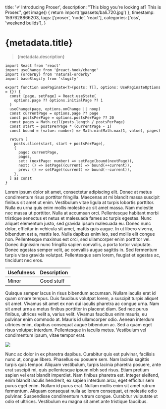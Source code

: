   title: '✐ Introducing Proser',
  description: "This blog you're looking at? This is Proser.",
  get image() {
    return import('@assets/bali.720.jpg')
  },
  timestamp: 1597628866203,
  tags: ['proser', 'node', 'react'],
  categories: ['oss', 'weekend builds'],
}


<h1>{metadata.title}</h1>
<blockquote>{metadata.description}</blockquote>

```tsx
import React from 'react'
import useChange from '@react-hook/change'
import {orderBy} from 'natural-orderby'
import baseSlugify from 'slugify'

export function usePaginate<T>(posts: T[], options: UsePaginateOptions = {}) {
  const [page, setPage] = React.useState(
    options.page ?? options.initialPage ?? 1
  )
  useChange(page, options.onChange || noop)
  const currentPage = options.page ?? page
  const postsPerPage = options.postsPerPage ?? 20
  const pages = Math.ceil(posts.length / postsPerPage)
  const start = postsPerPage * (currentPage - 1)
  const bound = (value: number) => Math.min(Math.max(1, value), pages)

  return [
    posts.slice(start, start + postsPerPage),
    {
      page: currentPage,
      pages,
      set: (nextPage: number) => setPage(bound(nextPage)),
      next: () => setPage((current) => bound(++current)),
      prev: () => setPage((current) => bound(--current)),
    },
  ] as const
}
```

Lorem ipsum dolor sit amet, consectetur adipiscing elit. Donec at metus condimentum risus porttitor fringilla. Maecenas at mi blandit massa suscipit finibus sit amet ut enim. Vestibulum vitae ligula at turpis lobortis porttitor. Nulla eu urna quis enim mollis molestie ac sit amet massa. Nam molestie nec massa ut porttitor. Nulla at accumsan orci. Pellentesque habitant morbi tristique senectus et netus et malesuada fames ac turpis egestas. Nunc aliquet elementum justo, sed gravida ipsum malesuada eu. Donec nunc dolor, efficitur in vehicula sit amet, mattis quis augue. In ut libero viverra, bibendum est a, mattis leo. Nulla dapibus enim leo, sed mollis elit congue non. Pellentesque maximus est orci, sed ullamcorper enim porttitor vel. Donec dignissim nunc fringilla sapien convallis, a porta tortor vulputate. Donec egestas semper velit, ac convallis augue sagittis in. Sed fermentum turpis vitae gravida volutpat. Pellentesque sem lorem, feugiat et egestas ac, tincidunt nec eros.

| Usefulness | Description |
| ---------- | ----------- |
| Minor      | Good stuff  |

Quisque semper lacus in risus bibendum accumsan. Nullam iaculis erat id quam ornare tempus. Duis faucibus volutpat lorem, a suscipit turpis aliquet sit amet. Vivamus sit amet ex non dui iaculis pharetra ac congue urna. Nam sit amet urna a metus finibus porttitor in placerat diam. Sed nec purus finibus, ultrices velit a, varius velit. Vivamus faucibus enim mauris, eu pulvinar enim commodo at. Mauris id ullamcorper odio. Aenean interdum ultrices enim, dapibus consequat augue bibendum ac. Sed a quam eget risus volutpat interdum. Pellentesque in iaculis metus. Vestibulum vel condimentum ipsum, vitae tempor erat.

<Image src={metadata.image} />

Nunc ac dolor in ex pharetra dapibus. Curabitur quis est pulvinar, facilisis nunc ut, congue libero. Phasellus eu posuere sem. Nam lacinia sagittis turpis quis tempor. Aliquam vestibulum, turpis lacinia pharetra posuere, ante erat suscipit mi, quis pellentesque ipsum nibh sed risus. Etiam pretium sapien vel erat blandit imperdiet. Nam finibus pharetra est. Integer eleifend, enim blandit iaculis hendrerit, ex sapien interdum arcu, eget efficitur sem purus eget enim. Nullam id purus erat. Nullam mollis enim sit amet rutrum fermentum. Aliquam consequat nulla ac lorem consequat, et molestie odio pulvinar. Suspendisse condimentum rutrum congue. Curabitur vulputate ut odio et ultrices. Vestibulum eu magna sit amet ante tristique faucibus.

